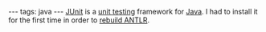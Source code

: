 ---
tags: java
---
[[JUnit]] is a [[unit testing]] framework for [[Java]]. I had to install it for the first time in order to [[rebuild ANTLR]].
